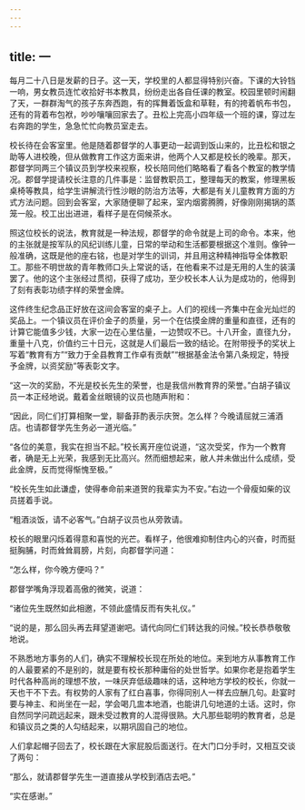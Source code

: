 ```yaml
---
---
---
```

title: 一
---




每月二十八日是发薪的日子。这一天，学校里的人都显得特别兴奋。下课的大铃铛一响，男女教员连忙收拾好书本教具，纷纷走出各自任课的教室。校园里顿时闹翻了天，一群群淘气的孩子东奔西跑，有的挥舞着饭盒和草鞋，有的挎着帆布书包，还有的背着布包袱，吵吵嚷嚷回家去了。丑松上完高小四年级一个班的课，穿过左右奔跑的学生，急急忙忙向教员室走去。

校长待在会客室里。他是随着郡督学的人事更动一起调到饭山来的，比丑松和银之助等人进校晚，但从做教育工作这方面来讲，他两个人又都是校长的晚辈。那天，郡督学同两三个镇议员到学校来视察，校长陪同他们略略看了看各个教室的教学情况。郡督学提请校长注意的几件事是：监督教职员工，整理每天的教案，修理黑板桌椅等教具，给学生讲解流行性沙眼的防治方法等，大都是有关儿童教育方面的方式方法问题。回到会客室，大家随便聊了起来，室内烟雾腾腾，好像刚刚揭锅的蒸笼一般。校工出出进进，看样子是在伺候茶水。

照这位校长的说法，教育就是一种法规，郡督学的命令就是上司的命令。本来，他的主张就是按军队的风纪训练儿童，日常的举动和生活都要根据这个准则。像钟一般准确，这既是他的座右铭，也是对学生的训词，并且用这种精神指导全体教职工。那些不明世故的青年教师口头上常说的话，在他看来不过是无用的人生的装潢罢了。他的这个主张经过贯彻，获得了成功，至少校长本人认为是成功的，他得到了刻有表彰功绩字样的荣誉金牌。

这件终生纪念品正好放在这间会客室的桌子上。人们的视线一齐集中在金光灿烂的奖品上。一个镇议员在评价金子的质量，另一个在估摸金牌的重量和直径，还有的计算它能值多少钱，大家一边在心里估量，一边赞叹不已。十八开金，直径九分，重量十八克，价值约三十日元，这就是人们最后一致的结论。在附带授予的奖状上写着“教育有方”“致力于全县教育工作卓有贡献”“根据基金法令第八条规定，特授予金牌，以资奖励”等表彰文字。

“这一次的奖励，不光是校长先生的荣誉，也是我信州教育界的荣誉。”白胡子镇议员一本正经地说。戴着金丝眼镜的议员也随声附和：

“因此，同仁们打算相聚一堂，聊备菲酌表示庆贺。怎么样？今晚请屈就三浦酒店。也请郡督学先生务必一道光临。”

“各位的美意，我实在担当不起。”校长离开座位说道，“这次受奖，作为一个教育者，确是无上光荣，我感到无比高兴。然而细想起来，敝人并未做出什么成绩，受此金牌，反而觉得惭愧至极。”

“校长先生如此谦虚，使得奉命前来道贺的我辈实为不安。”右边一个骨瘦如柴的议员搓着手说。

“粗酒淡饭，请不必客气。”白胡子议员也从旁敦请。

校长的眼里闪烁着得意和喜悦的光芒。看样子，他很难抑制住内心的兴奋，时而挺挺胸脯，时而耸耸肩膀，片刻，向郡督学问道：

“怎么样，你今晚方便吗？”

郡督学嘴角浮现着高傲的微笑，说道：

“诸位先生既然如此相邀，不领此盛情反而有失礼仪。”

“说的是，那么回头再去拜望道谢吧。请代向同仁们转达我的问候。”校长恭恭敬敬地说。

不熟悉地方事务的人们，确实不理解校长现在所处的地位。来到地方从事教育工作的人最要紧的不是别的，就是要有校长那种庸俗的处世哲学。如果你老是抱着学生时代各种高尚的理想不放，一味厌弃低级趣味的话，这种地方学校的校长，你就一天也干不下去。有权势的人家有了红白喜事，你得同别人一样去应酬几句。赴宴时要与神主、和尚坐在一起，学会喝几盅本地酒，也能讲几句地道的土话。这时，你自然同学问疏远起来，跟未受过教育的人混得很熟。大凡那些聪明的教育者，总是和镇议员之类的人勾结起来，以期巩固自己的地位。

人们拿起帽子回去了，校长跟在大家屁股后面送行。在大门口分手时，又相互交谈了两句：

“那么，就请郡督学先生一道直接从学校到酒店去吧。”

“实在感谢。”